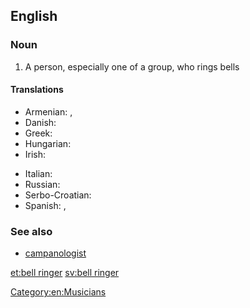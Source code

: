 ==English==

===Noun===
{{en-noun|sg=[[bell]] [[ringer]]}}

# A person, especially one of a group, who rings bells

====Translations====
{{trans-top|bell ringer}}
* Armenian: {{t-|hy|ժամհար|tr=žamhar}},  {{t-|hy|ժամկոչ|tr=žamkoč}}
* Danish: {{t-|da|klokker|c}}
* Greek: {{t+|el|κωδωνοκρούστης|m|tr=kodonokroústis}}
* Hungarian: {{t+|hu|harangozó}}
* Irish: {{t-|ga|clogaire|m}}
{{trans-mid}}
* Italian: {{t-|it|campanaro|m}}
* Russian: {{t+|ru|звонарь|m|sc=Cyrl|tr=zvonár'|alt=звона́рь}}
* Serbo-Croatian: {{t-|sh|zvonar|m}}
* Spanish: {{t-|es|campanero|m}},  {{t-|es|campanera|f}}
{{trans-bottom}}

===See also===
* [[campanologist]]

[[Category:en:Musicians]]

[[et:bell ringer]]
[[sv:bell ringer]]